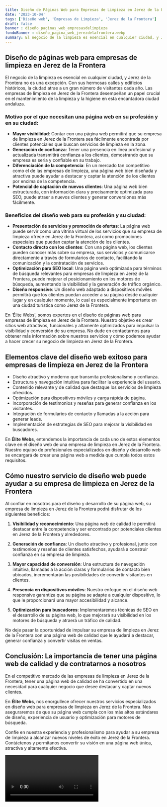 ```yaml
---
title: Diseño de Páginas Web para Empresas de Limpieza en Jerez de la Frontera
date: '2023-10-04'
tags: ['Diseño web', 'Empresas de Limpieza', 'Jerez de la Frontera']
draft: false
banner : diseño_paginas_web_empresasdelimpieza
fondoBanner : diseño_pagina_web_jerezdelafrontera.webp
summary: El negocio de la limpieza es esencial en cualquier ciudad, y Jerez de la Frontera no es una excepción. Con sus hermosas calles y edificios históricos, la ciudad atrae a un gran número de visitantes cada año. Las empresas de limpieza en Jerez de la Frontera desempeñan un papel crucial en el mantenimiento de la limpieza y la higiene en esta encantadora ciudad andaluza.
---
```


## Diseño de páginas web para empresas de limpieza en Jerez de la Frontera

El negocio de la limpieza es esencial en cualquier ciudad, y Jerez de la Frontera no es una excepción. Con sus hermosas calles y edificios históricos, la ciudad atrae a un gran número de visitantes cada año. Las empresas de limpieza en Jerez de la Frontera desempeñan un papel crucial en el mantenimiento de la limpieza y la higiene en esta encantadora ciudad andaluza.

### Motivo por el que necesitan una página web en su profesión y en su ciudad:

- **Mayor visibilidad**: Contar con una página web permitirá que su empresa de limpieza en Jerez de la Frontera sea fácilmente encontrada por clientes potenciales que buscan servicios de limpieza en la zona.
- **Generación de confianza**: Tener una presencia en línea profesional y actualizada transmitirá confianza a los clientes, demostrando que su empresa es seria y confiable en su trabajo.
- **Diferenciación de la competencia**: En un mercado tan competitivo como el de las empresas de limpieza, una página web bien diseñada y atractiva puede ayudar a destacar y captar la atención de los clientes por encima de la competencia.
- **Potencial de captación de nuevos clientes**: Una página web bien estructurada, con información clara y precisamente optimizada para SEO, puede atraer a nuevos clientes y generar conversiones más fácilmente.

### Beneficios del diseño web para su profesión y su ciudad:

- **Presentación de servicios y promoción de ofertas**: La página web puede servir como una vitrina virtual de los servicios que su empresa de limpieza ofrece en Jerez de la Frontera, así como promociones especiales que puedan captar la atención de los clientes.
- **Contacto directo con los clientes**: Con una página web, los clientes pueden conocer más sobre su empresa, sus servicios y comunicarse directamente a través de formularios de contacto, facilitando la comunicación y la contratación de servicios.
- **Optimización para SEO local**: Una página web optimizada para términos de búsqueda relevantes para empresas de limpieza en Jerez de la Frontera, puede mejorar el posicionamiento en los motores de búsqueda, aumentando la visibilidad y la generación de tráfico orgánico.
- **Diseño responsive**: Un diseño web adaptado a dispositivos móviles permitirá que los clientes puedan acceder a su página desde cualquier lugar y en cualquier momento, lo cual es especialmente importante en una ciudad turística como Jerez de la Frontera.

En 'Élite Webs', somos expertos en el diseño de páginas web para empresas de limpieza en Jerez de la Frontera. Nuestro objetivo es crear sitios web atractivos, funcionales y altamente optimizados para impulsar la visibilidad y conversión de su empresa. No dude en contactarnos para obtener más información sobre nuestros servicios y cómo podemos ayudar a hacer crecer su negocio de limpieza en Jerez de la Frontera.

<GifSeo />

<Cta />

## Elementos clave del diseño web exitoso para empresas de limpieza en Jerez de la Frontera

- Diseño atractivo y moderno que transmita profesionalismo y confianza.
- Estructura y navegación intuitiva para facilitar la experiencia del usuario.
- Contenido relevante y de calidad que destaque los servicios de limpieza ofrecidos.
- Optimización para dispositivos móviles y carga rápida de página.
- Incorporación de testimonios y reseñas para generar confianza en los visitantes.
- Integración de formularios de contacto y llamadas a la acción para generar leads.
- Implementación de estrategias de SEO para mejorar la visibilidad en buscadores.

En **Élite Webs**, entendemos la importancia de cada uno de estos elementos clave en el diseño web de una empresa de limpieza en Jerez de la Frontera. Nuestro equipo de profesionales especializados en diseño y desarrollo web se encargará de crear una página web a medida que cumpla todos estos requisitos.

## Cómo nuestro servicio de diseño web puede ayudar a su empresa de limpieza en Jerez de la Frontera

Al confiar en nosotros para el diseño y desarrollo de su página web, su empresa de limpieza en Jerez de la Frontera podrá disfrutar de los siguientes beneficios:

1. **Visibilidad y reconocimiento**: Una página web de calidad le permitirá destacar entre la competencia y ser encontrado por potenciales clientes en Jerez de la Frontera y alrededores.

2. **Generación de confianza**: Un diseño atractivo y profesional, junto con testimonios y reseñas de clientes satisfechos, ayudará a construir confianza en su empresa de limpieza.

3. **Mayor capacidad de conversión**: Una estructura de navegación intuitiva, llamadas a la acción claras y formularios de contacto bien ubicados, incrementarán las posibilidades de convertir visitantes en clientes.

4. **Presencia en dispositivos móviles**: Nuestro enfoque en el diseño web responsive garantiza que su página se adapte a cualquier dispositivo, lo que le proporcionará una mayor accesibilidad y alcance.

5. **Optimización para buscadores**: Implementaremos técnicas de SEO en el desarrollo de su página web, lo que mejorará su visibilidad en los motores de búsqueda y atraerá un tráfico de calidad.

No deje pasar la oportunidad de impulsar su empresa de limpieza en Jerez de la Frontera con una página web de calidad que le ayudará a destacar, generar confianza y convertir visitas en ventas.

## Conclusión: La importancia de tener una página web de calidad y de contratarnos a nosotros

En el competitivo mercado de las empresas de limpieza en Jerez de la Frontera, tener una página web de calidad se ha convertido en una necesidad para cualquier negocio que desee destacar y captar nuevos clientes.

En **Élite Webs**, nos enorgullece ofrecer nuestros servicios especializados en diseño web para empresas de limpieza en Jerez de la Frontera. Nos aseguraremos de que su página web cumpla con los más altos estándares de diseño, experiencia de usuario y optimización para motores de búsqueda.

Confíe en nuestra experiencia y profesionalismo para ayudar a su empresa de limpieza a alcanzar nuevos niveles de éxito en Jerez de la Frontera. Contáctenos y permítanos convertir su visión en una página web única, atractiva y altamente efectiva.

<Video />

<CtaBot job='Empresas de Limpieza' city='Jerez de la Frontera'/>

<Gmaps query='Jerez de la Frontera+españa+maps' />